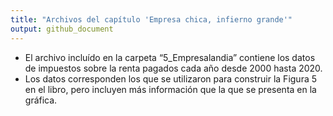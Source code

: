 ```yaml
---
title: "Archivos del capítulo 'Empresa chica, infierno grande'"
output: github_document
---
```


- El archivo incluído en la carpeta "5_Empresalandia" contiene los datos de impuestos sobre la renta pagados cada año desde 2000 hasta 2020.
- Los datos corresponden los que se utilizaron para construir la Figura 5 en el libro, pero incluyen más información que la que se presenta en la gráfica.